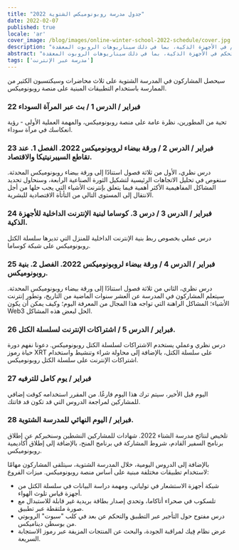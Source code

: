 ```yaml
---
title: "جدول مدرسة روبونوميكس الشتوية 2022"
date: 2022-02-07
published: true
locale: 'ar'
cover_image: /blog/images/online-winter-school-2022-schedule/cover.jpg
description: "ستهدف مدرسة روبونوميكس الشتوية الثالثة تحسين تجارب المستخدمين للتطبيقات اللامركزية في مهام التحكم في الأجهزة الذكية، بما في ذلك سيناريوهات الروبوت المعقدة."
abstract: "ستهدف مدرسة روبونوميكس الشتوية الثالثة تحسين تجارب المستخدمين للتطبيقات اللامركزية في مهام التحكم في الأجهزة الذكية، بما في ذلك سيناريوهات الروبوت المعقدة."
tags: ['مدرسة عبر الإنترنت']
---
```


<PostExpiredInfo/>

سيحصل المشاركون في المدرسة الشتوية على ثلاث محاضرات وسيكتسبون الكثير من الممارسة باستخدام التطبيقات المبنية على منصة روبونوميكس.

<TextCard>

### 22 فبراير / الدرس 1 / بث عبر المرآة السوداء

تحية من المطورين، نظرة عامة على منصة روبونوميكس، والمهمة العملية الأولى - رؤية انعكاسك في مرآة سوداء.

</TextCard>

<TextCard>

### 23 فبراير / الدرس 2 / ورقة بيضاء لروبونوميكس 2022. الفصل 1. عند تقاطع السيبرنيتيكا والاقتصاد.

درس نظري، الأول من ثلاثة فصول استنادًا إلى ورقة بيضاء روبونوميكس المحدثة. سنغوص في تحليل الاتجاهات الرئيسية لتشكيل الثورة الصناعية الرابعة، وسنحاول تحديد المشاكل المفاهيمية الأكثر أهمية فيما يتعلق بإنترنت الأشياء التي يجب حلها من أجل الانتقال إلى المستوى التالي من التأتأة الاقتصادية للبشرية.

</TextCard>

<TextCard>

### 24 فبراير / الدرس 3 / درس 3. كوساما لبنية الإنترنت الداخلية للأجهزة الذكية.

درس عملي بخصوص ربط بنية الإنترنت الداخلية للمنزل التي تديرها سلسلة الكتل روبونوميكس على شبكة كوساما.

</TextCard>

<TextCard>

### 25 فبراير / الدرس 4 / ورقة بيضاء لروبونوميكس 2022. الفصل 2. بنية روبونوميكس.

درس نظري، الثاني من ثلاثة فصول استنادًا إلى ورقة بيضاء روبونوميكس المحدثة. سيتعلم المشاركون في المدرسة عن العشر سنوات الماضية من التاريخ، وتطور إنترنت الأشياء؛ المشاكل الراهنة التي تواجه هذا المجال من المعرفة اليوم؛ وكيف يمكن أن يكون Web3 الحل لبعض هذه المشاكل.

</TextCard>

<TextCard>

### 26 فبراير / الدرس 5 / اشتراكات الإنترنت لسلسلة الكتل.

درس نظري وعملي يستخدم الاشتراكات لسلسلة الكتل روبونوميكس. دعونا نفهم دورة حياة رموز XRT على سلسلة الكتل، بالإضافة إلى محاولة شراء وتنشيط واستخدام اشتراكات الإنترنت على سلسلة الكتل روبونوميكس.

</TextCard>

<TextCard>

### 27 فبراير / يوم كامل للترفيه

اليوم قبل الأخير، سيتم ترك هذا اليوم فارغًا. من المقرر استخدامه كوقت إضافي للمشاركين لمراجعة الدروس التي قد تكون قد فاتتك.

</TextCard>

<TextCard>

### 28 فبراير / اليوم النهائي للمدرسة الشتوية.

تلخيص لنتائج مدرسة الشتاء 2022. شهادات للمشاركين النشطين وسنخبركم عن إطلاق برنامج السفير القادم، شروط المشاركة في برنامج المنح، بالإضافة إلى إطلاق أكاديمية روبونوميكس.

</TextCard>

بالإضافة إلى الدروس اليومية، خلال المدرسة الشتوية، سيتلقى المشاركون مهامًا لاستخدام تطبيقات مختلفة مبنية على أساس منصة روبونوميكس. ميزات الفروع:

- شبكة أجهزة الاستشعار في تولياتي، ومهمة دراسة البيانات في سلسلة الكتل من أجهزة قياس تلوث الهواء.
- تلسكوب في صحراء أتاكاما، وتحدي إصدار بطاقة بريدية غير قابلة للاستبدال مع صورة ملتقطة عبر تطبيق.
- درس مفتوح حول التأجير عبر التطبيق والتحكم عن بعد في كلب "سبوت" الروبوتي من بوسطن ديناميكس.
- عرض نظام فِيك لمراقبة الجودة، والبحث عن المنتجات المزيفة عبر رموز الاستجابة السريعة.